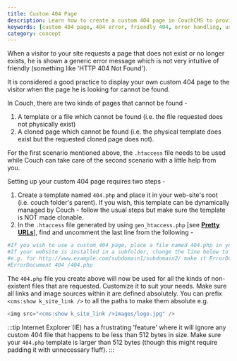 ```yaml
---
title: Custom 404 Page
description: Learn how to create a custom 404 page in CouchCMS to provide a user-friendly error message when a requested page is not found.
keywords: [custom 404 page, 404 error, friendly 404, error handling, user experience, web design, web development, CMS templates]
category: concept
---
```



When a visitor to your site requests a page that does not exist or no longer exists, he is shown a generic error message which is not very intuitive of friendly (something like 'HTTP 404 Not Found').

It is considered a good practice to display your own custom 404 page to the visitor when the page he is looking for cannot be found.

In Couch, there are two kinds of pages that cannot be found -

<Steps>

1.  A template or a file which cannot be found (i.e. the file requested does not physically exist)
2.  A cloned page which cannot be found (i.e. the physical template does exist but the requested cloned page does not).

</Steps>

For the first scenario mentioned above, the `.htaccess` file needs to be used while Couch can take care of the second scenario with a little help from you.

Setting up your custom 404 page requires two steps -

1.  Create a template named `404.php` and place it in your web-site's root (i.e. couch folder's parent). If you wish, this template can be dynamically managed by Couch - follow the usual steps but make sure the template is NOT made clonable.
2.  In the `.htaccess` file generated by using `gen_htaccess.php` [see [**Pretty URLs**](../pretty-urls.html)], find and uncomment the last line from the following -

```apache title=".htaccess"
#If you wish to use a custom 404 page, place a file named 404.php in your website's root and uncomment the line below.
#If your website is installed in a subfolder, change the line below to reflect the path to the subfolder.
#e.g. for http://www.example.com/subdomain1/subdomain2/ make it ErrorDocument 404 /subdomain1/subdomain2/404.php
#ErrorDocument 404 /404.php
```

The `404.php` file you create above will now be used for all the kinds of non-existent files that are requested.
Customize it to suit your needs. Make sure all links and image sources within it are defined absolutely. You can prefix `<cms:show k_site_link />` to all the paths to make them absolute e.g.

```php title="404.php"
<img src="<cms:show k_site_link />images/logo.jpg" />
```

:::tip
Internet Explorer (IE) has a frustrating 'feature' where it will ignore any custom 404 file that happens to be less than 512 bytes in size. Make sure your `404.php` template is larger than 512 bytes (though this might require padding it with unnecessary fluff).
:::
